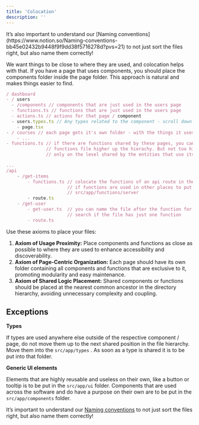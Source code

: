 ```yaml
---
title: 'Colocation'
description: ''
---
```

<Tip>
It’s also important to understand our [Naming conventions](https://www.notion.so/Naming-conventions-bb45e02432b9448f9f9dd38f5716278d?pvs=21) to not just sort the files right, but also name them correctly!

</Tip>

We want things to be close to where they are used, and colocation helps with that. If you have a page that uses components, you should place the components folder inside the page folder. This approach is natural and makes things easier to find.

```jsx
/ dashboard 
- / users
  - /components // components that are just used in the users page
  - functions.ts // functions that are just used in the users page
  - actions.ts // actions for that page / component
  - users.types.ts // Any types related to the component - scroll down for more
	- page.tsx
- / courses // each page gets it's own folder - with the things it uses inside
	- ...
- functions.ts // if there are functions shared by these pages, you can create
               // functions file higher up the hierachy. But not too high up
               // only on the level shared by the entities that use its functions

...
/api
	- /get-items
		- functions.ts // colocate the functions of an api route in the same folder
					   // if functions are used in other places to put them in 
					   // src/app/functions/server
		- route.ts
	- /get-user
		- get-user.ts  // you can name the file after the function for easier
					   // search if the file has just one function
		- route.ts
```

Use these axioms to place your files:

1. **Axiom of Usage Proximity:** Place components and functions as close as possible to where they are used to enhance accessibility and discoverability.
2. **Axiom of Page-Centric Organization:** Each page should have its own folder containing all components and functions that are exclusive to it, promoting modularity and easy maintenance.
3. **Axiom of Shared Logic Placement:** Shared components or functions should be placed at the nearest common ancestor in the directory hierarchy, avoiding unnecessary complexity and coupling.

## Exceptions

**Types**

If types are used anywhere else outside of the respective component / page, do not move them up to the next shared position in the file hierarchy. Move them into the `src/app/types` . As soon as a type is shared it is to be put into that folder.

**Generic UI elements**

Elements that are highly reusable and useless on their own, like a button or tooltip is to be put in the `src/app/ui` folder. Components that are used across the software and do have a purpose on their own are to be put in the `src/app/components` folder.

It’s important to understand our [Naming conventions](https://www.notion.so/Naming-conventions-bb45e02432b9448f9f9dd38f5716278d?pvs=21) to not just sort the files right, but also name them correctly!
 